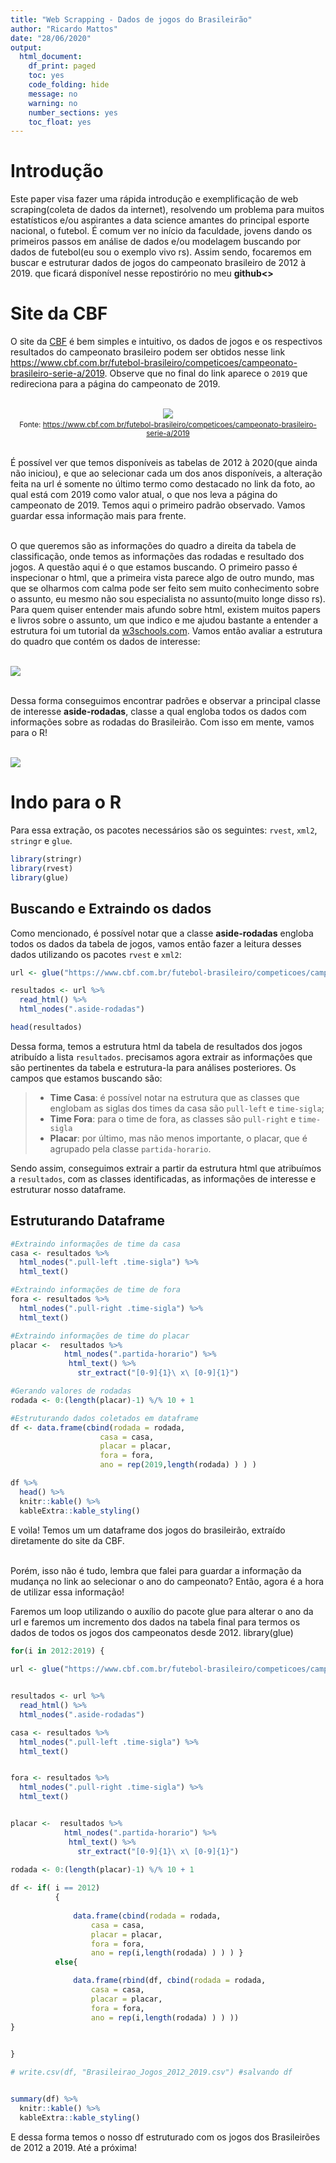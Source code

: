 ```yaml
---
title: "Web Scrapping - Dados de jogos do Brasileirão"
author: "Ricardo Mattos"
date: "28/06/2020"
output:
  html_document:
    df_print: paged
    toc: yes
    code_folding: hide
    message: no
    warning: no
    number_sections: yes
    toc_float: yes
---
```


# Introdução


Este paper visa fazer uma rápida introdução e exemplificação de web scraping(coleta de dados da internet), resolvendo um problema para muitos estatísticos e/ou aspirantes a data science amantes do principal esporte nacional, o futebol. É comum ver no início da faculdade, jovens dando os primeiros passos em análise de dados e/ou modelagem buscando por dados de futebol(eu sou o exemplo vivo rs). Assim sendo, focaremos em buscar e estruturar dados de jogos do campeonato brasileiro de 2012 à 2019. que ficará disponível nesse repostirório no meu **github<>**

# Site da CBF

O site da [CBF](https://www.cbf.com.br) é bem simples e intuitivo, os dados de jogos e os respectivos resultados do campeonato brasileiro podem ser obtidos nesse link <https://www.cbf.com.br/futebol-brasileiro/competicoes/campeonato-brasileiro-serie-a/2019>. Observe que no final do link aparece o `2019` que redireciona para a página do campeonato de 2019. 

<center>
<br>![](Imgs/site_CBF_bra2019.png)
<small></br>Fonte: <https://www.cbf.com.br/futebol-brasileiro/competicoes/campeonato-brasileiro-serie-a/2019></small>
</br>
</center>

<br>
É possível ver que temos disponíveis as tabelas de 2012 à 2020(que ainda não iniciou), e que ao selecionar cada um dos anos disponíveis, a alteração feita na url é somente no último termo como destacado no link da foto, ao qual está com 2019 como valor atual, o que nos leva a página do campeonato de 2019. Temos aqui o primeiro padrão observado. Vamos guardar essa informação mais para frente.
</br>

<br>
O que queremos são as informações do quadro a direita da tabela de classificação, onde temos as informações das rodadas e resultado dos jogos. A questão aqui é o que estamos buscando. O primeiro passo é inspecionar o html, que a primeira vista parece algo de outro mundo, mas que se olharmos com calma pode ser feito sem muito conhecimento sobre o assunto, eu mesmo não sou especialista no assunto(muito longe disso rs). Para quem quiser entender mais afundo sobre html, existem muitos papers e livros sobre o assunto, um que indico e me ajudou bastante a entender a estrutura foi um tutorial da [w3schools.com](https://www.w3schools.com/html/html_intro.asp). Vamos então avaliar a estrutura do quadro que contém os dados de interesse:
</br>

<br>![](https://www.fulljoin.com.br/images/html_scraping.gif)</br>

<br>
Dessa forma conseguimos encontrar padrões e observar a principal classe de interesse **aside-rodadas**, classe a qual engloba todos os dados com informações sobre as rodadas do Brasileirão. Com isso em mente, vamos para o R!
</br>

<br>![](https://media.tenor.com/images/e51f4b0cfdef4203774fff000f98b818/tenor.gif)</br>

# Indo para o R

Para essa extração, os pacotes necessários são os seguintes: `rvest`, `xml2`, `stringr` e `glue`.

```r
library(stringr)
library(rvest)
library(glue)

```


<!-- Lembra do termo `2019` que mencionei? Agora é hora de utilizar essa informação. Como destacado esse termo se altera para cada ano do campeonato selecionado, então precisaremos fazer um loop para consultar todos os anos de interesse(2012-2019). -->
## Buscando e Extraindo os dados

Como mencionado, é possível notar que a classe **aside-rodadas** engloba todos os dados da tabela de jogos, vamos então fazer a leitura desses dados utilizando os pacotes `rvest` e `xml2`:

```r
url <- glue("https://www.cbf.com.br/futebol-brasileiro/competicoes/campeonato-brasileiro-serie-a/2019")

resultados <- url %>% 
  read_html() %>% 
  html_nodes(".aside-rodadas")

head(resultados)
```

Dessa forma, temos a estrutura html da tabela de resultados dos jogos atribuído a lista `resultados`. precisamos agora extrair as informações que são pertinentes da tabela e estrutura-la para análises posteriores. Os campos que estamos buscando são:

> * **Time Casa**: é possível notar na estrutura que as classes que englobam as siglas dos times da casa são `pull-left` e `time-sigla`; 
> * **Time Fora**: para o time de fora, as classes são `pull-right` e `time-sigla`
> * **Placar**: por último, mas não menos importante, o placar, que é agrupado pela classe `partida-horario`.

Sendo assim, conseguimos extrair a partir da estrutura html que atribuímos a `resultados`, com as classes identificadas, as informações de interesse e estruturar nosso dataframe.

## Estruturando Dataframe
```r

#Extraindo informações de time da casa
casa <- resultados %>% 
  html_nodes(".pull-left .time-sigla") %>% 
  html_text()

#Extraindo informações de time de fora
fora <- resultados %>% 
  html_nodes(".pull-right .time-sigla") %>% 
  html_text()

#Extraindo informações de time do placar
placar <-  resultados %>% 
            html_nodes(".partida-horario") %>%
             html_text() %>%
               str_extract("[0-9]{1}\ x\ [0-9]{1}")

#Gerando valores de rodadas    
rodada <- 0:(length(placar)-1) %/% 10 + 1

#Estruturando dados coletados em dataframe
df <- data.frame(cbind(rodada = rodada,
                    casa = casa,
                    placar = placar,
                    fora = fora,
                    ano = rep(2019,length(rodada) ) ) )

df %>% 
  head() %>%
  knitr::kable() %>% 
  kableExtra::kable_styling() 


```


E voìla! Temos um um dataframe dos jogos do brasileirão, extraído diretamente do site da CBF.

<!-- <br> ![](https://www.google.com/url?sa=i&url=https%3A%2F%2Fwww.pinterest.pt%2Fpin%2F815292338784365139%2F&psig=AOvVaw3CxCI3C1UGlA_aO1jWtgQT&ust=1594222814642000&source=images&cd=vfe&ved=0CAIQjRxqFwoTCLDzuvi8u-oCFQAAAAAdAAAAABAS)</br> -->


<br> Porém, isso não é tudo, lembra que falei para guardar a informação da mudança no link ao selecionar o ano do campeonato? Então, agora é a hora de utilizar essa informação! </br>

Faremos um loop utilizando o auxílio do pacote glue para alterar o ano da url e faremos um incremento dos dados na tabela final para termos os dados de todos os jogos dos campeonatos desde 2012.
library(glue)


```r

for(i in 2012:2019) {
  
url <- glue("https://www.cbf.com.br/futebol-brasileiro/competicoes/campeonato-brasileiro-serie-a/{i}")


resultados <- url %>% 
  read_html() %>% 
  html_nodes(".aside-rodadas")

casa <- resultados %>% 
  html_nodes(".pull-left .time-sigla") %>% 
  html_text()


fora <- resultados %>% 
  html_nodes(".pull-right .time-sigla") %>% 
  html_text()


placar <-  resultados %>% 
            html_nodes(".partida-horario") %>%
             html_text() %>%
               str_extract("[0-9]{1}\ x\ [0-9]{1}")
    
rodada <- 0:(length(placar)-1) %/% 10 + 1

df <- if( i == 2012)
          { 
       
              data.frame(cbind(rodada = rodada,
                  casa = casa,
                  placar = placar,
                  fora = fora,
                  ano = rep(i,length(rodada) ) ) ) }
          else{

              data.frame(rbind(df, cbind(rodada = rodada,
                  casa = casa,
                  placar = placar,
                  fora = fora,
                  ano = rep(i,length(rodada) ) ) ))
}
 

}

# write.csv(df, "Brasileirao_Jogos_2012_2019.csv") #salvando df


summary(df) %>% 
  knitr::kable() %>% 
  kableExtra::kable_styling() 

```


E dessa forma temos o nosso df estruturado com os jogos dos Brasileirões de 2012 a 2019. Até a próxima!

















